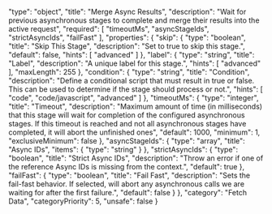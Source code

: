   "type": "object",
  "title": "Merge Async Results",
  "description": "Wait for previous asynchronous stages to complete and merge their results into the active request",
  "required": [
    "timeoutMs",
    "asyncStageIds",
    "strictAsyncIds",
    "failFast"
  ],
  "properties": {
    "skip": {
      "type": "boolean",
      "title": "Skip This Stage",
      "description": "Set to true to skip this stage.",
      "default": false,
      "hints": [
        "advanced"
      ]
    },
    "label": {
      "type": "string",
      "title": "Label",
      "description": "A unique label for this stage.",
      "hints": [
        "advanced"
      ],
      "maxLength": 255
    },
    "condition": {
      "type": "string",
      "title": "Condition",
      "description": "Define a conditional script that must result in true or false. This can be used to determine if the stage should process or not.",
      "hints": [
        "code",
        "code/javascript",
        "advanced"
      ]
    },
    "timeoutMs": {
      "type": "integer",
      "title": "Timeout",
      "description": "Maximum amount of time (in milliseconds) that this stage will wait for completion of the configured asynchronous stages. If this timeout is reached and not all asynchronous stages have completed, it will abort the unfinished ones",
      "default": 1000,
      "minimum": 1,
      "exclusiveMinimum": false
    },
    "asyncStageIds": {
      "type": "array",
      "title": "Async IDs",
      "items": {
        "type": "string"
      }
    },
    "strictAsyncIds": {
      "type": "boolean",
      "title": "Strict Async IDs",
      "description": "Throw an error if one of the reference Async IDs is missing from the context.",
      "default": true
    },
    "failFast": {
      "type": "boolean",
      "title": "Fail Fast",
      "description": "Sets the fail-fast behavior. If selected, will abort any asynchronous calls we are waiting for after the first failure.",
      "default": false
    }
  },
  "category": "Fetch Data",
  "categoryPriority": 5,
  "unsafe": false
}

